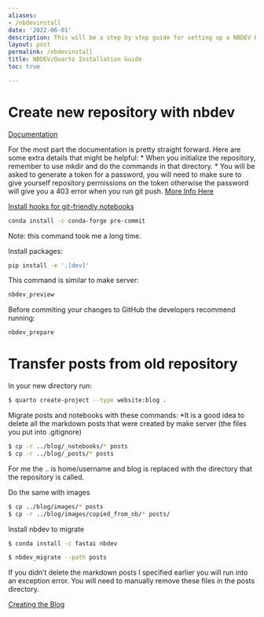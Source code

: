 ```yaml
---
aliases:
- /nbdevinstall
date: '2022-06-01'
description: This will be a step by step guide for setting up a NBDEV Blog using Quarto
layout: post
permalink: /nbdevinstall
title: NBDEV/Quarto Installation Guide
toc: true

---
```


# Create new repository with nbdev

[Documentation](https://nbdev.fast.ai/tutorials/tutorial.html)

For the most part the documentation is pretty straight forward. Here are some extra details that might be helpful: 
* When you initialize the repository, remember to use mkdir and do the commands in that directory.
* You will be asked to generate a token for a password, you will need to make sure to give yourself repository permissions on the token otherwise the password will give you a 403 error when you run git push. [More Info Here](https://docs.github.com/en/authentication/keeping-your-account-and-data-secure/creating-a-personal-access-token)

[Install hooks for git-friendly notebooks](https://nbdev.fast.ai/tutorials/pre_commit.html)

```bash
conda install -c conda-forge pre-commit
```
Note: this command took me a long time.

Install packages:
```bash
pip install -e '.[dev]'
```

This command is similar to make server:
```bash
nbdev_preview
```

Before commiting your changes to GitHub the developers recommend running: 
```bash
nbdev_prepare
```
# Transfer posts from old repository

In your new directory run:

```bash
$ quarto create-project --type website:blog .
```

Migrate posts and notebooks with these commands:
*It is a good idea to delete all the markdown posts that were created by make server (the files you put into .gitignore)

```bash
$ cp -r ../blog/_notebooks/* posts
$ cp -r ../blog/_posts/* posts
```
For me the .. is home/username and blog is replaced with the directory that the repository is called.

Do the same with images

```bash
$ cp ../blog/images/* posts
$ cp -r ../blog/images/copied_from_nb/* posts/
```

Install nbdev to migrate 

```bash
$ conda install -c fastai nbdev

$ nbdev_migrate --path posts
```

If you didn't delete the markdown posts I specified earlier you will run into an exception error. You will need to manually remove these files in the posts directory. 

[Creating the Blog](https://nbdev.fast.ai/tutorials/blogging.html#creating-a-blog-within-a-nbdev-project)
 